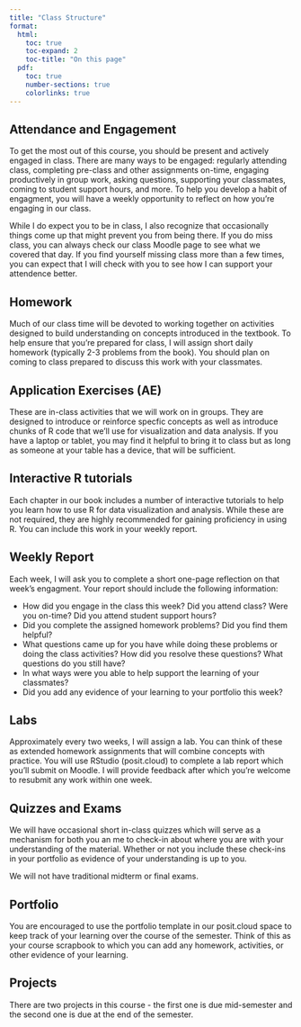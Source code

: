 ```yaml
---
title: "Class Structure"
format:
  html: 
    toc: true
    toc-expand: 2
    toc-title: "On this page"
  pdf:
    toc: true
    number-sections: true
    colorlinks: true
---
```



## Attendance and Engagement

To get the most out of this course, you should be present and actively engaged in class.  There are many ways to be engaged:  regularly attending class, completing pre-class and other assignments on-time,  engaging productively in group work, asking questions, supporting your classmates, coming to student support hours, and more.  To help you develop a habit of engagment, you will have a weekly opportunity to reflect on how you're engaging in our class.      

While I do expect you to be in class, I also recognize that occasionally things come up that might prevent you from being there.  If you do miss class, you can always check our class Moodle page to see what we covered that day.  If you find yourself missing class more than a few times, you can expect that I will check with you to see how I can support your attendence better.


## Homework

Much of our class time will be devoted to working together on activities designed to build understanding on concepts introduced in the textbook. To help ensure that you're prepared for class, I will assign short daily homework (typically 2-3 problems from the book).  You should plan on coming to class prepared to discuss this work with your classmates.


## Application Exercises (AE)

These are in-class activities that we will work on in groups. They are designed to introduce or reinforce specfic concepts as well as introduce chunks of R code that we'll use for visualization and data analysis. If you have a laptop or tablet, you may find it helpful to bring it to class but as long as someone at your table has a device, that will be sufficient.

## Interactive R tutorials

Each chapter in our book includes a number of interactive tutorials to help you learn how to use R for data visualization and analysis.  While these are not required, they are highly recommended for gaining proficiency in using R.  You can include this work in your weekly report.


## Weekly Report

Each week, I will ask you to complete a short one-page reflection on that week's engagment.  Your report should include the following information:

+ How did you engage in the class this week?  Did you attend class?  Were you on-time? Did you attend student support hours?
+ Did you complete the assigned homework problems?  Did you find them helpful?  
+ What questions came up for you have while doing these problems or doing the class activities? How did you resolve these questions?  What questions do you still have?
+ In what ways were you able to help support the learning of your classmates?
+ Did you add any evidence of your learning to your portfolio this week?


## Labs

Approximately every two weeks, I will assign a lab.  You can think of these as extended homework assignments that will combine concepts with practice. You will use RStudio (posit.cloud) to complete a lab report which you'll submit on Moodle.  I will provide feedback after which you're welcome to resubmit any work within one week.



## Quizzes and Exams

We will have occasional short in-class quizzes which will serve as a mechanism for both you an me to check-in about where you are with your understanding of the material.  Whether or not you include these check-ins in your portfolio as evidence of your understanding is up to you.

We will not have traditional midterm or final exams.

## Portfolio

You are encouraged to use the portfolio template in our posit.cloud space to keep track of your learning over the course of the semester.   Think of this as your course scrapbook to which you can add any homework, activities, or other evidence of your learning.

## Projects

There are two projects in this course - the first one is due mid-semester and the second one is due at the end of the semester.



